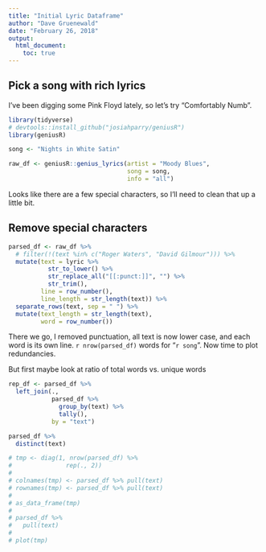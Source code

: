 ```yaml
---
title: "Initial Lyric Dataframe"
author: "Dave Gruenewald"
date: "February 26, 2018"
output: 
  html_document:
    toc: true
---
```


## Pick a song with rich lyrics

I've been digging some Pink Floyd lately, so let's try "Comfortably Numb".

```r
library(tidyverse)
# devtools::install_github("josiahparry/geniusR")
library(geniusR)

song <- "Nights in White Satin"

raw_df <- geniusR::genius_lyrics(artist = "Moody Blues",
                                 song = song,
                                 info = "all")
```

Looks like there are a few special characters, so I'll need to clean that up a little bit.  


## Remove special characters

```r
parsed_df <- raw_df %>% 
  # filter(!(text %in% c("Roger Waters", "David Gilmour"))) %>% 
  mutate(text = lyric %>% 
           str_to_lower() %>% 
           str_replace_all("[[:punct:]]", "") %>% 
           str_trim(),
         line = row_number(),
         line_length = str_length(text)) %>% 
  separate_rows(text, sep = " ") %>% 
  mutate(text_length = str_length(text),
         word = row_number())

```

There we go, I removed punctuation, all text is now lower case, and each word is its own line.  `r nrow(parsed_df)` words for "`r song`".  Now time to plot redundancies.

But first maybe look at ratio of total words vs. unique words

```r
rep_df <- parsed_df %>% 
  left_join(.,
            parsed_df %>% 
              group_by(text) %>% 
              tally(),
            by = "text")

parsed_df %>% 
  distinct(text)

# tmp <- diag(1, nrow(parsed_df) %>% 
#               rep(., 2))
# 
# colnames(tmp) <- parsed_df %>% pull(text)
# rownames(tmp) <- parsed_df %>% pull(text)
# 
# as_data_frame(tmp)
# 
# parsed_df %>% 
#   pull(text)
# 
# plot(tmp)

```


